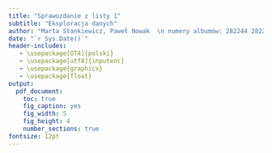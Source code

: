 ```yaml
---
title: "Sprawozdanie z listy 1"
subtitle: "Eksploracja danych"
author: "Marta Stankiewicz, Paweł Nowak  \n numery albumów: 282244 282223"
date: "`r Sys.Date()`"
header-includes:
   - \usepackage[OT4]{polski}
   - \usepackage[utf8]{inputenc}
   - \usepackage{graphicx}
   - \usepackage{float}
output: 
  pdf_document:
    toc: true
    fig_caption: yes
    fig_width: 5 
    fig_height: 4 
    number_sections: true
fontsize: 12pt 
---
```


